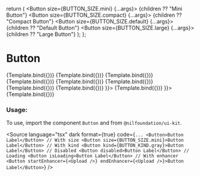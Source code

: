 
<Meta title="Form/Button" component={Button} />

  return (
    <StoriesLayout color="#141414">
      <Button size={BUTTON_SIZE.mini} {...args}>
        {children ?? "Mini Button"}
      </Button>
      <Button size={BUTTON_SIZE.compact} {...args}>
        {children ?? "Compact Button"}
      </Button>
      <Button size={BUTTON_SIZE.default} {...args}>
        {children ?? "Default Button"}
      </Button>
      <Button size={BUTTON_SIZE.large} {...args}>
        {children ?? "Large Button"}
      </Button>
    </StoriesLayout>
  );
};

# Button

<Canvas isColumn>
  <Story
    name="Primary"
    args={{ kind: "primary" }}
    parameters={getFigmaParameters(
      "https://www.figma.com/file/YjE625ScDMf2ILjWB1sTMc/System?node-id=1562%3A9551&mode=dev"
    )}
  >
    {Template.bind({})}
  </Story>
  <Story
    name="Secondary"
    args={{ kind: "secondary" }}
    parameters={getFigmaParameters(
      "https://www.figma.com/file/YjE625ScDMf2ILjWB1sTMc/System?node-id=1562%3A9745&mode=dev"
    )}
  >
    {Template.bind({})}
  </Story>
  <Story
    name="Tertiary"
    args={{ kind: "tertiary" }}
    parameters={getFigmaParameters(
      "https://www.figma.com/file/YjE625ScDMf2ILjWB1sTMc/System?node-id=1562%3A9939&mode=dev"
    )}
  >
    {Template.bind({})}
  </Story>
  <Story
    name="Danger"
    args={{ kind: "danger" }}
    parameters={getFigmaParameters(
      "https://www.figma.com/file/YjE625ScDMf2ILjWB1sTMc/System?node-id=1562%3A10302&mode=dev"
    )}
  >
    {Template.bind({})}
  </Story>
  <Story
    name="Toggle"
    args={{ kind: "toggle" }}
    parameters={getFigmaParameters(
      "https://www.figma.com/file/YjE625ScDMf2ILjWB1sTMc/System?node-id=1403%3A40014&mode=dev"
    )}
  >
    {Template.bind({})}
  </Story>
  <Story
    name="Text"
    args={{ kind: "text" }}
    parameters={getFigmaParameters(
      "https://www.figma.com/file/YjE625ScDMf2ILjWB1sTMc/System?node-id=1562%3A10133&mode=dev"
    )}
  >
    {Template.bind({})}
  </Story>
  <Story name="Disabled" args={{ disabled: true }}>
    {Template.bind({})}
  </Story>
  <Story name="Loading" args={{ isLoading: true, children: "" }}>
    {Template.bind({})}
  </Story>
  <Story name="With Start Enhancer" args={{ startEnhancer: () => <HeartIcon /> }}>
    {Template.bind({})}
  </Story>
  <Story name="With End Enhancer" args={{ endEnhancer: <HeartIcon /> }}>
    {Template.bind({})}
  </Story>
</Canvas>

<ArgsTable of={Button} />

### Usage:

To use, import the component `Button` and from `@nilfoundation/ui-kit`.

<Source
  language="tsx"
  dark
  format={true}
  code={`
         ...
        <Button>Button Label</Button>
        // With size
        <Button size={BUTTON_SIZE.mini}>Button Label</Button>
        // With kind
        <Button kind={BUTTON_KIND.gray}>Button Label</Button>
        // Disabled
        <Button disabled>Button Label</Button>
        // Loading
        <Button isLoading>Button Label</Button>
        // With enhancer
        <Button startEnhancer={<Upload />} endEnhancer={<Upload />}>Button Label</Button>
  `}
/>

